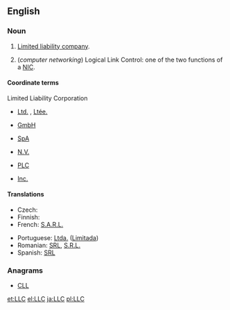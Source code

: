{{wikipedia}}
==English==

===Noun===
{{en-noun}}

# {{business|legal}} [[limited liability company|Limited liability company]].
# (''computer networking'') Logical Link Control: one of the two functions of a [[NIC]].

====Coordinate terms====
;Limited Liability Corporation
* {{sense|Canada}} [[Ltd.]] {{qualifier|English}} , [[Ltée.]] {{qualifier|French}}
* {{sense|Germany}} [[GmbH]] {{qualifier|German}}
* {{sense|Italy}} [[SpA]] {{qualifier|Italian}}
* {{sense|Netherlands}} [[N.V.]] {{qualifier|Dutch}}
* {{sense|UK}} [[PLC]] {{qualifier|English}}
* {{sense|USA}} [[Inc.]] {{qualifier|English}}

====Translations====
{{trans-top|Limited Liability Company}}
* Czech: {{t-|cs|s r.o.}}
* Finnish: {{t+|fi|Oy}}
* French: [[S.A.R.L.]]
{{trans-mid}}
* Portuguese: [[Ltda.]] ([[Limitada]])
* Romanian: [[SRL]], [[S.R.L.]]
* Spanish: [[SRL]]
{{trans-bottom}}

===Anagrams===
* [[CLL#English|CLL]]

<!--Interwikies-->

[[et:LLC]]
[[el:LLC]]
[[ja:LLC]]
[[pl:LLC]]